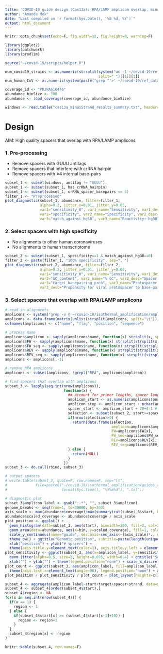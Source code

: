 ```yaml
---
title: 'COVID-19 guide design (Cas13a): RPA/LAMP amplicon overlap, minus strand'
author: "Amanda Mok"
date: "Last compiled on `r format(Sys.Date(), '%B %d, %Y')`"
output: html_document
---
```


```r
knitr::opts_chunk$set(echo=F, fig.width=12, fig.height=8, warning=F)

library(ggplot2)
library(patchwork)
library(prodlim)

source("~/covid-19/scripts/helper.R")
```

```r
num_covid19_strains <- as.numeric(strsplit(system("wc -l ~/covid-19/ref_data/gisaid_cov2020_alignment.txt", intern=T),
                                           split=" ")[[1]][1])
num_human_CoV <- as.numeric(system(paste("grep ^'>' ~/covid-19/ref_data/human_CoV.fa | wc -l"), intern=T))

coverage_id <- "PRJNA616446"
abundance_binSize <- 300
abundance <- load_coverage(coverage_id, abundance_binSize)

windows <- read.table("cas13a_minusStrand_results_summary.txt", header=T, stringsAsFactors=F)
```

# Design

AIM: High quality spacers that overlap with RPA/LAMP amplicons

### 1. Pre-processing

- Remove spacers with GUUU antitags
- Remove spacers that interfere with crRNA hairpin
- Remove spacers with ≥4 internal base-pairs

```r
subset_1 <- subset(windows, antitag != "GUUU")
subset_1 <- subset(subset_1, has_crRNA_hairpin)
subset_1 <- subset(subset_1, crRNA_spacer_basepairs <= 4)
filter_1 <- "Preprocessed"
plot_diagnostic(subset_1, abundance, filter=filter_1,
                alpha=0.2, jitter_x=0.01, jitter_y=0.05,
                var1="sensitivity_0", var1_name="Sensitivity", var1_desc="% SARS-CoV-2 genomes captured",
                var2="specificity", var2_name="Specificity", var2_desc="% human coronaviruses missed",
                var3="match_against_hg38", var3_name="Reactivity: hg38", var3_desc="# alignments to human transcriptome")
```

### 2. Select spacers with high specificity

- No alignments to other human coronaviruses
- No alignments to human transcriptome

```r
subset_2 <- subset(subset_1, specificity==1 & match_against_hg38==0)
filter_2 <- paste(filter_1, "100% specificity", sep=", ")
plot_diagnostic(subset_2, abundance, filter=filter_2,
                alpha=0.2, jitter_x=0.01, jitter_y=0.05,
                var1="sensitivity_0", var1_name="Sensitivity", var1_desc="% SARS-CoV-2 genomes captured",
                var2="GC_content", var2_name="% GC", var2_desc="Spacer GC content",
                var3="target_basepairing_prob", var3_name="Protospacer structure", 
                var3_desc="Propensity for viral protospacer to base-pair")
```

### 3. Select spacers that overlap with RPA/LAMP amplicons

```r
# read in alignments
amplicons <- system("grep -v @ ~/covid-19/isothermal_amplification/amplicons_mapped.sam | cut -f 1,2,4,10", intern=T)
amplicons <- data.frame(matrix(unlist(strsplit(amplicons, split="\t")), byrow=T, ncol=4), stringsAsFactors=F)
colnames(amplicons) <- c("name", "flag", "position", "sequence")

# process name
amplicons$amplicon <- sapply(amplicons$name, function(x) strsplit(x, split=";")[[1]][1])
amplicons$FW <- sapply(amplicons$name, function(x) strsplit(strsplit(x, split=";")[[1]][2], split=":")[[1]][1])
amplicons$FW_seq <- sapply(amplicons$name, function(x) strsplit(strsplit(x, split=";")[[1]][2], split=":")[[1]][2])
amplicons$REV <- sapply(amplicons$name, function(x) strsplit(strsplit(x, split=";")[[1]][3], split=":")[[1]][1])
amplicons$REV_seq <- sapply(amplicons$name, function(x) strsplit(strsplit(x, split=";")[[1]][3], split=":")[[1]][2])
amplicons <- amplicons[,-1]

# remove RPA amplicons
amplicons <- subset(amplicons, !grepl("RPA", amplicons$amplicon))

# find spacers that overlap with amplicons
subset_3 <- lapply(seq.int(nrow(amplicons)),
                           function(x) {
                             ## account for primer lengths, spacer length, and antitag
                             amplicon_start <- as.numeric(amplicons$position[x]) + nchar(amplicons$FW_seq[x])-1
                             amplicon_stop <- amplicon_start + nchar(amplicons$sequence[x]) - nchar(amplicons$REV_seq[x])+1
                             spacer_start <- amplicon_start + 20+4-1 # account for spacer length and antitag
                             selection <- subset(subset_2, start>=spacer_start & start<=amplicon_stop)
                             if(nrow(selection)>0) {
                               return(data.frame(selection,
                                                 amplicon=amplicons$amplicon[x],
                                                 FW=amplicons$FW[x],
                                                 FW_seq=amplicons$FW_seq[x],
                                                 REV=amplicons$REV[x],
                                                 REV_seq=amplicons$REV_seq[x]))
                             } else {
                               return(NULL)
                             }
                           })
subset_3 <- do.call(rbind, subset_3)

# output spacers
# write.table(subset_3, quote=F, row.names=F, sep="\t",
#             file=paste0("~/covid-19/isothermal_amplification/guides_amplicon_overlap_minusStrand", 
#                         format(Sys.time(), "%Y%m%d"), ".txt"))

# diagnostic plot
subset_3$amplicon_label <- gsub(":.*", "", subset_3$amplicon) 
genome_breaks <- seq(from=1, to=30000, by=300)
axis_scale <- max(abundance$coverage)/max(summary(cut(subset_3$start, breaks=genome_breaks)))
abundance$scaled_coverage <- abundance$coverage / axis_scale
plot_position <- ggplot() + 
  geom_histogram(data=subset_3, aes(start), binwidth=300, fill=2, col=2, alpha=0.5) + xlim(0, 30000) + 
  geom_area(data=abundance, aes(x=bin, y=scaled_coverage), fill=1, col=1, alpha=0.2) +
  scale_y_continuous(name="guide", sec.axis=sec_axis(~(axis_scale)*., name="virus")) +
  theme_bw() + ggtitle("Genomic position", subtitle=paste(length(unique(subset_3$start)), "spacers")) + 
  xlab("position") + ylab("# spacers") +
  theme(axis.title.y=element_text(color=1), axis.title.y.left = element_text(color=2))
plot_sensitivity <- ggplot(subset_3, aes(x=amplicon_label, y=sensitivity_01, col=amplicon_label)) + theme_bw() + 
  geom_jitter(alpha=0.5, size=2, height=0.005, width=0.4) + ggtitle("Sensitivity (allowing 1 mismatch)") + 
  xlab("") + ylab("") + theme(legend.position="none") + scale_x_discrete(labels=summary(as.factor(subset_3$amplicon_label)))
plot_count <- ggplot(subset_3, aes(amplicon_label, fill=amplicon_label)) + theme_bw() + geom_bar() +
  theme(axis.text.x=element_text(angle=90), legend.position="none") + xlab("")
plot_position / plot_sensitivity / plot_count + plot_layout(heights=c(1,2,1))
```

```r
subset_4 <- aggregate(amplicon_label~start+target+spacer+strand, data=subset_3, FUN=paste, collapse=", ")
subset_4 <- subset_4[order(subset_4$start),]
subset_4$region <- NA
for(x in seq.int(nrow(subset_4))) {
  if(x == 1) {
    region <- 1
  } else {
    if(subset_4$start[x] >= (subset_4$start[x-1]+10)) {
      region <- region+1
    }
  }
  subset_4$region[x] <- region
}

knitr::kable(subset_4, row.names=F)
```